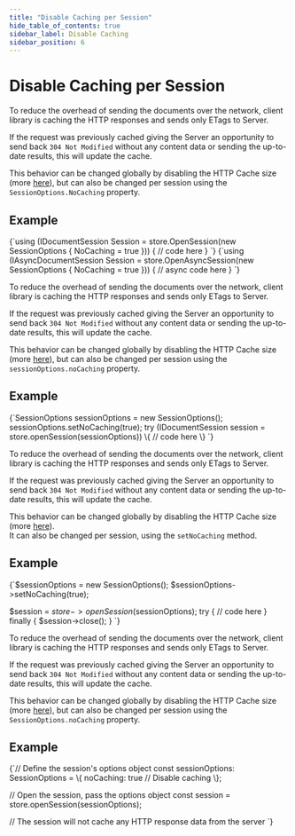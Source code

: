 ```yaml
---
title: "Disable Caching per Session"
hide_table_of_contents: true
sidebar_label: Disable Caching
sidebar_position: 6
---
```





# Disable Caching per Session
<LanguageSwitcher supportedLanguages={supportedLanguages} />
<LanguageContent language="csharp">


To reduce the overhead of sending the documents over the network, 
client library is caching the HTTP responses and sends only ETags to Server. 

If the request was previously cached giving the Server an opportunity to send back `304 Not Modified` 
without any content data or sending the up-to-date results, this will update the cache. 

This behavior can be changed globally by disabling the HTTP Cache size (more [here](../../../client-api/configuration/conventions.mdx#maxhttpcachesize)), 
but can also be changed per session using the `SessionOptions.NoCaching` property.

## Example

<Tabs groupId='languageSyntax'>
<TabItem value="Sync" label="Sync">
<CodeBlock language="csharp">
{`using (IDocumentSession Session = store.OpenSession(new SessionOptions
{
    NoCaching = true
}))
{
    // code here
}
`}
</CodeBlock>
</TabItem>
<TabItem value="Async" label="Async">
<CodeBlock language="csharp">
{`using (IAsyncDocumentSession Session = store.OpenAsyncSession(new SessionOptions
{
    NoCaching = true
}))
{
    // async code here
}
`}
</CodeBlock>
</TabItem>
</Tabs>


</LanguageContent>
<LanguageContent language="java">


To reduce the overhead of sending the documents over the network, 
client library is caching the HTTP responses and sends only ETags to Server. 

If the request was previously cached giving the Server an opportunity to send back `304 Not Modified` 
without any content data or sending the up-to-date results, this will update the cache.  

This behavior can be changed globally by disabling the HTTP Cache size (more [here](../../../client-api/configuration/conventions.mdx#maxhttpcachesize)), 
but can also be changed per session using the `sessionOptions.noCaching` property.

## Example

<TabItem value="disable_caching" label="disable_caching">
<CodeBlock language="java">
{`SessionOptions sessionOptions = new SessionOptions();
sessionOptions.setNoCaching(true);
try (IDocumentSession session = store.openSession(sessionOptions)) \{
    // code here
\}
`}
</CodeBlock>
</TabItem>


</LanguageContent>
<LanguageContent language="php">


To reduce the overhead of sending the documents over the network, 
client library is caching the HTTP responses and sends only ETags to Server. 

If the request was previously cached giving the Server an opportunity to send back `304 Not Modified` 
without any content data or sending the up-to-date results, this will update the cache. 

This behavior can be changed globally by disabling the HTTP Cache size (more [here](../../../client-api/configuration/conventions.mdx#maxhttpcachesize)).  
It can also be changed per session, using the `setNoCaching` method.

## Example

<TabItem value="disable_caching" label="disable_caching">
<CodeBlock language="php">
{`$sessionOptions = new SessionOptions();
$sessionOptions->setNoCaching(true);

$session = $store->openSession($sessionOptions);
try \{
    // code here
\} finally \{
    $session->close();
\}
`}
</CodeBlock>
</TabItem>


</LanguageContent>
<LanguageContent language="nodejs">


To reduce the overhead of sending the documents over the network, 
client library is caching the HTTP responses and sends only ETags to Server. 

If the request was previously cached giving the Server an opportunity to send back `304 Not Modified` 
without any content data or sending the up-to-date results, this will update the cache. 

This behavior can be changed globally by disabling the HTTP Cache size (more [here](../../../client-api/configuration/conventions.mdx#maxhttpcachesize)), 
but can also be changed per session using the `SessionOptions.noCaching` property.

## Example

<TabItem value="disable_caching" label="disable_caching">
<CodeBlock language="js">
{`// Define the session's options object
const sessionOptions: SessionOptions = \{
    noCaching: true // Disable caching
\};

// Open the session, pass the options object 
const session = store.openSession(sessionOptions);

// The session will not cache any HTTP response data from the server
`}
</CodeBlock>
</TabItem>


</LanguageContent>

<!---
### Session
- [What is a session and how does it work](../../../client-api/session/what-is-a-session-and-how-does-it-work)
- [Opening a session](../../../client-api/session/opening-a-session)
- [Storing entities](../../../client-api/session/storing-entities)
- [Loading entities](../../../client-api/session/loading-entities)
- [Saving changes](../../../client-api/session/saving-changes)


-->
